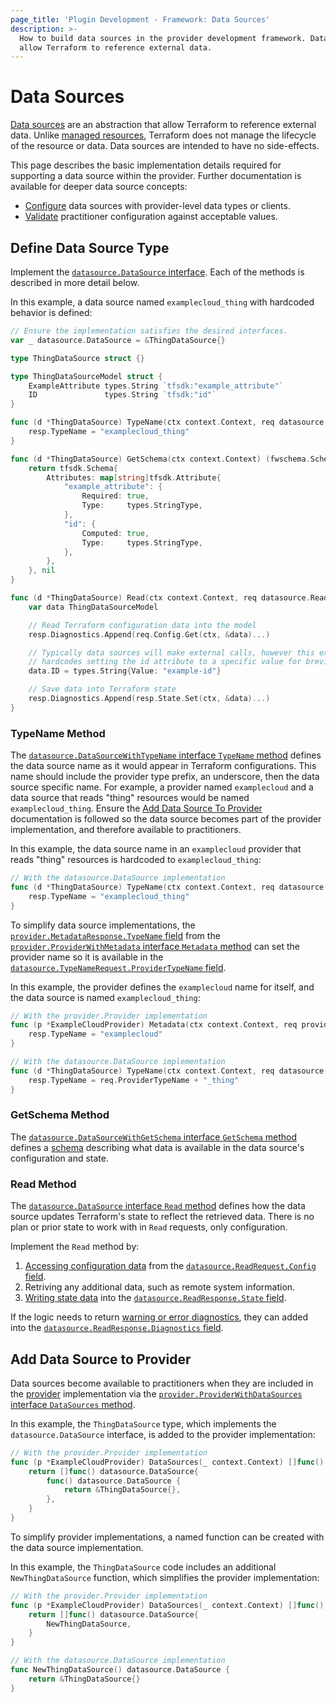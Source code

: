 ```yaml
---
page_title: 'Plugin Development - Framework: Data Sources'
description: >-
  How to build data sources in the provider development framework. Data sources
  allow Terraform to reference external data.
---
```


# Data Sources

[Data sources](/language/data-sources) are an abstraction that allow Terraform to reference external data. Unlike [managed resources](/language/resources), Terraform does not manage the lifecycle of the resource or data. Data sources are intended to have no side-effects.

This page describes the basic implementation details required for supporting a data source within the provider. Further documentation is available for deeper data source concepts:

- [Configure](/plugin/framework/data-sources/configure) data sources with provider-level data types or clients.
- [Validate](/plugin/framework/validation) practitioner configuration against acceptable values.

## Define Data Source Type

Implement the [`datasource.DataSource` interface](https://pkg.go.dev/github.com/hashicorp/terraform-plugin-framework/datasource#DataSource). Each of the methods is described in more detail below.

In this example, a data source named `examplecloud_thing` with hardcoded behavior is defined:

```go
// Ensure the implementation satisfies the desired interfaces.
var _ datasource.DataSource = &ThingDataSource{}

type ThingDataSource struct {}

type ThingDataSourceModel struct {
	ExampleAttribute types.String `tfsdk:"example_attribute"`
	ID               types.String `tfsdk:"id"`
}

func (d *ThingDataSource) TypeName(ctx context.Context, req datasource.TypeNameRequest, resp *datasource.TypeNameResponse) {
	resp.TypeName = "examplecloud_thing"
}

func (d *ThingDataSource) GetSchema(ctx context.Context) (fwschema.Schema, diag.Diagnostics) {
	return tfsdk.Schema{
		Attributes: map[string]tfsdk.Attribute{
			"example_attribute": {
				Required: true,
				Type:     types.StringType,
			},
			"id": {
				Computed: true,
				Type:     types.StringType,
			},
		},
	}, nil
}

func (d *ThingDataSource) Read(ctx context.Context, req datasource.ReadRequest, resp *datasource.ReadResponse) {
	var data ThingDataSourceModel

	// Read Terraform configuration data into the model
	resp.Diagnostics.Append(req.Config.Get(ctx, &data)...)

	// Typically data sources will make external calls, however this example
	// hardcodes setting the id attribute to a specific value for brevity.
	data.ID = types.String{Value: "example-id"}

	// Save data into Terraform state
	resp.Diagnostics.Append(resp.State.Set(ctx, &data)...)
}
```

### TypeName Method

The [`datasource.DataSourceWithTypeName` interface `TypeName` method](https://pkg.go.dev/github.com/hashicorp/terraform-plugin-framework/datasource#DataSourceWithTypeName.TypeName) defines the data source name as it would appear in Terraform configurations. This name should include the provider type prefix, an underscore, then the data source specific name. For example, a provider named `examplecloud` and a data source that reads "thing" resources would be named `examplecloud_thing`. Ensure the [Add Data Source To Provider](#add-data-source-to-provider) documentation is followed so the data source becomes part of the provider implementation, and therefore available to practitioners.

In this example, the data source name in an `examplecloud` provider that reads "thing" resources is hardcoded to `examplecloud_thing`:

```go
// With the datasource.DataSource implementation
func (d *ThingDataSource) TypeName(ctx context.Context, req datasource.TypeNameRequest, resp *datasource.TypeNameResponse) {
	resp.TypeName = "examplecloud_thing"
}
```

To simplify data source implementations, the [`provider.MetadataResponse.TypeName` field](https://pkg.go.dev/github.com/hashicorp/terraform-plugin-framework/provider#MetadataResponse.TypeName) from the [`provider.ProviderWithMetadata` interface `Metadata` method](https://pkg.go.dev/github.com/hashicorp/terraform-plugin-framework/provider#ProviderWithMetadata.Metadata) can set the provider name so it is available in the [`datasource.TypeNameRequest.ProviderTypeName` field](https://pkg.go.dev/github.com/hashicorp/terraform-plugin-framework/datasource#TypeNameRequest.ProviderTypeName).

In this example, the provider defines the `examplecloud` name for itself, and the data source is named `examplecloud_thing`:

```go
// With the provider.Provider implementation
func (p *ExampleCloudProvider) Metadata(ctx context.Context, req provider.MetadataRequest, resp *provider.MetadataResponse) {
	resp.TypeName = "examplecloud"
}

// With the datasource.DataSource implementation
func (d *ThingDataSource) TypeName(ctx context.Context, req datasource.TypeNameRequest, resp *datasource.TypeNameResponse) {
	resp.TypeName = req.ProviderTypeName + "_thing"
}
```

### GetSchema Method

The [`datasource.DataSourceWithGetSchema` interface `GetSchema` method](https://pkg.go.dev/github.com/hashicorp/terraform-plugin-framework/datasource#DataSourceWithGetSchema.GetSchema) defines a [schema](/plugin/framework/schemas) describing what data is available in the data source's configuration and state.

### Read Method

The [`datasource.DataSource` interface `Read` method](https://pkg.go.dev/github.com/hashicorp/terraform-plugin-framework/datasource#DataSource.Read) defines how the data source updates Terraform's state to reflect the retrieved data. There is no plan or prior state to work with in `Read` requests, only configuration.

Implement the `Read` method by:

1. [Accessing configuration data](/plugin/framework/accessing-values) from the [`datasource.ReadRequest.Config` field](https://pkg.go.dev/github.com/hashicorp/terraform-plugin-framework/datasource#ReadRequest.Config).
1. Retriving any additional data, such as remote system information.
1. [Writing state data](/plugin/framework/writing-state) into the [`datasource.ReadResponse.State` field](https://pkg.go.dev/github.com/hashicorp/terraform-plugin-framework/datasource#ReadResponse.State).

If the logic needs to return [warning or error diagnostics](/plugin/framework/diagnostics), they can added into the [`datasource.ReadResponse.Diagnostics` field](https://pkg.go.dev/github.com/hashicorp/terraform-plugin-framework/datasource#ReadResponse.Diagnostics).

## Add Data Source to Provider

Data sources become available to practitioners when they are included in the [provider](/plugin/framework/providers) implementation via the [`provider.ProviderWithDataSources` interface `DataSources` method](https://pkg.go.dev/github.com/hashicorp/terraform-plugin-framework/provider#ProviderWithDataSources.DataSources).

In this example, the `ThingDataSource` type, which implements the `datasource.DataSource` interface, is added to the provider implementation:

```go
// With the provider.Provider implementation
func (p *ExampleCloudProvider) DataSources(_ context.Context) []func() datasource.DataSource {
	return []func() datasource.DataSource{
		func() datasource.DataSource {
			return &ThingDataSource{},
		},
	}
}
```

To simplify provider implementations, a named function can be created with the data source implementation.

In this example, the `ThingDataSource` code includes an additional `NewThingDataSource` function, which simplifies the provider implementation:

```go
// With the provider.Provider implementation
func (p *ExampleCloudProvider) DataSources(_ context.Context) []func() datasource.DataSource {
	return []func() datasource.DataSource{
		NewThingDataSource,
	}
}

// With the datasource.DataSource implementation
func NewThingDataSource() datasource.DataSource {
	return &ThingDataSource{}
}
```
